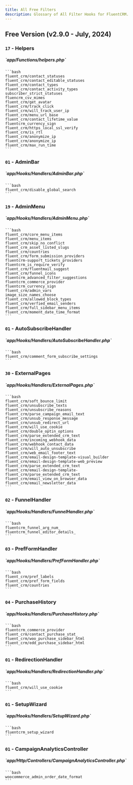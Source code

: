 ```yaml
---
title: All Free Filters
description: Glossary of All Filter Hooks for FluentCRM.
---
```


## Free Version (v2.9.0 - July, 2024)

### `17` - Helpers
<h5>`app/Functions/helpers.php`</h5>

    ```bash
    fluent_crm/contact_statuses
    fluent_crm/contact_editable_statuses
    fluent_crm/contact_types
    fluent_crm/contact_activity_types
    subscriber_strict_statuses
    fluencrm_csv_mimes
    fluent_crm/get_avatar
    fluent_crm/track_click
    fluent_crm/will_track_user_ip
    fluent_crm/menu_url_base
    fluent_crm/contact_lifetime_value
    fluentcrm_currency_sign
    fluent_crm/https_local_ssl_verify
    fluent_crm/is_rtl
    fluent_crm/anonymize_ip
    fluent_crm/anonymize_ip
    fluent_crm/max_run_time
    ```

### `01` - AdminBar
<h5>`app/Hooks/Handlers/AdminBar.php`</h5>

    ```bash
    fluent_crm/disable_global_search
    ```
### `19` - AdminMenu
<h5>`app/Hooks/Handlers/AdminMenu.php`</h5>

    ```bash
    fluent_crm/core_menu_items
    fluent_crm/menu_items
    fluent_crm/skip_no_conflict
    fluent_crm_asset_listed_slugs
    fluent_crm/countries
    fluent_crm/form_submission_providers
    fluentcrm-support_tickets_providers
    fluentcrm_is_require_verify
    fluent_crm/fluentmail_suggest
    fluent_crm/funnel_icons
    fluentcrm_advanced_filter_suggestions
    fluentcrm_commerce_provider
    fluentcrm_currency_sign
    fluent_crm/admin_vars
    image_size_names_choose
    fluent_crm/allowed_block_types
    fluent_crm/verfied_email_senders
    fluent_crm/full_sidebar_menu_items
    fluent_crm/moment_date_time_format
    ```
### `01` - AutoSubscribeHandler
<h5>`app/Hooks/Handlers/AutoSubscribeHandler.php`</h5>

    ```bash
    fluent_crm/comment_form_subscribe_settings
    ```
### `30` - ExternalPages
<h5>`app/Hooks/Handlers/ExternalPages.php`</h5>

    ```bash
    fluent_crm/soft_bounce_limit
    fluent_crm/unsubscribe_texts
    fluent_crm/unsubscribe_reasons
    fluent_crm/parse_campaign_email_text
    fluent_crm/unsub_response_message
    fluent_crm/unsub_redirect_url
    fluent_crm/will_use_cookie
    fluent_crm/double_optin_options
    fluent_crm/parse_extended_crm_text
    fluent_crm/incoming_webhook_data
    fluent_crm/webhook_contact_data
    fluent_crm/will_auto_unsubscribe
    fluent_crm/web_email_footer_text
    fluent_crm/email-design-template-visual_builder
    fluent_crm/email-design-template-web_preview
    fluent_crm/parse_extended_crm_text
    fluent_crm/email-design-template-
    fluent_crm/parse_extended_crm_text
    fluent_crm/email_view_on_browser_data
    fluent_crm/email_newsletter_data
    ```
### `02` - FunnelHandler
<h5>`app/Hooks/Handlers/FunnelHandler.php`</h5>

    ```bash
    fluentcrm_funnel_arg_num_
    fluentcrm_funnel_editor_details_
    ```
### `03` - PrefFormHandler
<h5>`app/Hooks/Handlers/PrefFormHandler.php`</h5>

    ```bash
    fluent_crm/pref_labels
    fluent_crm/pref_form_fields
    fluent_crm/countries
    ```

### `04` - PurchaseHistory
<h5>`app/Hooks/Handlers/PurchaseHistory.php`</h5>

    ```bash
    fluentcrm_commerce_provider
    fluent_crm/contact_purchase_stat_
    fluent_crm/woo_purchase_sidebar_html
    fluent_crm/edd_purchase_sidebar_html
    ```
### `01` - RedirectionHandler
<h5>`app/Hooks/Handlers/RedirectionHandler.php`</h5>

    ```bash
    fluent_crm/will_use_cookie
    ```
### `01` - SetupWizard
<h5>`app/Hooks/Handlers/SetupWizard.php`</h5>

    ```bash
    fluentcrm_setup_wizard
    ```
### `01` - CampaignAnalyticsController
<h5>`app/Http/Controllers/CampaignAnalyticsController.php`</h5>

    ```bash
    woocommerce_admin_order_date_format
    ```